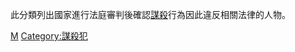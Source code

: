 {{Catnav|犯罪|犯罪相關人物|犯罪嫌疑人|在罪案中被指控的人物|依被判罪名劃分的人物}}
此分類列出國家進行法庭審判後確認[[謀殺|謀殺]]行為因此違反相關法律的人物。
[[Category:依被判罪名劃分的人物|M]]
[[Category:謀殺犯|Category:謀殺犯]]